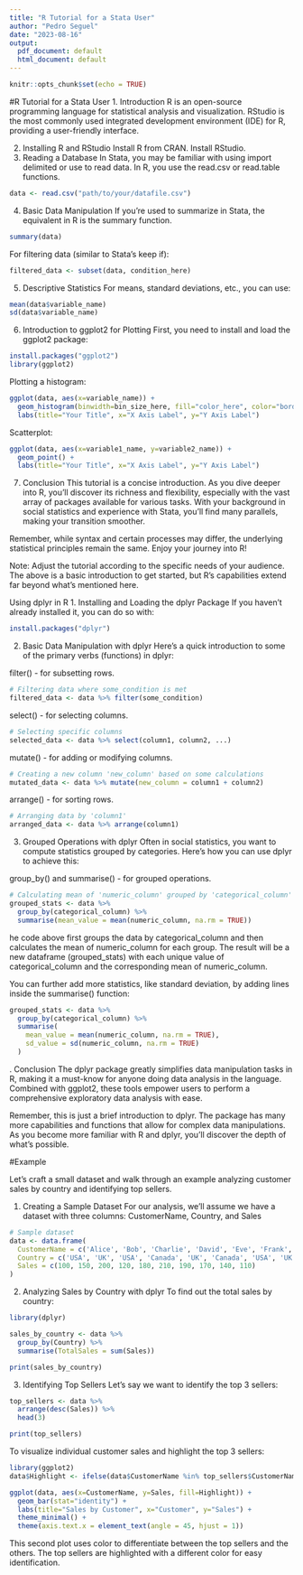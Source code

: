 ```yaml
---
title: "R Tutorial for a Stata User"
author: "Pedro Seguel"
date: "2023-08-16"
output:
  pdf_document: default
  html_document: default
---
```


```r
knitr::opts_chunk$set(echo = TRUE)
```


#R Tutorial for a Stata User
1. Introduction
R is an open-source programming language for statistical analysis and visualization. RStudio is the most commonly used integrated development environment (IDE) for R, providing a user-friendly interface.

2. Installing R and RStudio
Install R from CRAN.
Install RStudio.
3. Reading a Database
In Stata, you may be familiar with using import delimited or use to read data. In R, you use the read.csv or read.table functions.


```r
data <- read.csv("path/to/your/datafile.csv")
```

4. Basic Data Manipulation
If you're used to summarize in Stata, the equivalent in R is the summary function.




```r
summary(data)

```

For filtering data (similar to Stata's keep if):


```r
filtered_data <- subset(data, condition_here)

```

5. Descriptive Statistics
For means, standard deviations, etc., you can use:


```r
mean(data$variable_name)
sd(data$variable_name)

```

6. Introduction to ggplot2 for Plotting
First, you need to install and load the ggplot2 package:


```r
install.packages("ggplot2")
library(ggplot2)
```

Plotting a histogram:




```r
ggplot(data, aes(x=variable_name)) +
  geom_histogram(binwidth=bin_size_here, fill="color_here", color="border_color_here") +
  labs(title="Your Title", x="X Axis Label", y="Y Axis Label")

```

Scatterplot:




```r
ggplot(data, aes(x=variable1_name, y=variable2_name)) +
  geom_point() +
  labs(title="Your Title", x="X Axis Label", y="Y Axis Label")

```

7. Conclusion
This tutorial is a concise introduction. As you dive deeper into R, you'll discover its richness and flexibility, especially with the vast array of packages available for various tasks. With your background in social statistics and experience with Stata, you'll find many parallels, making your transition smoother.

Remember, while syntax and certain processes may differ, the underlying statistical principles remain the same. Enjoy your journey into R!

Note: Adjust the tutorial according to the specific needs of your audience. The above is a basic introduction to get started, but R's capabilities extend far beyond what's mentioned here.

Using dplyr in R
1. Installing and Loading the dplyr Package
If you haven't already installed it, you can do so with:


```r
install.packages("dplyr")

```

2. Basic Data Manipulation with dplyr
Here's a quick introduction to some of the primary verbs (functions) in dplyr:

filter() - for subsetting rows.


```r
# Filtering data where some_condition is met
filtered_data <- data %>% filter(some_condition)

```

select() - for selecting columns.




```r
# Selecting specific columns
selected_data <- data %>% select(column1, column2, ...)

```

mutate() - for adding or modifying columns.




```r
# Creating a new column 'new_column' based on some calculations
mutated_data <- data %>% mutate(new_column = column1 + column2)

```

arrange() - for sorting rows.




```r
# Arranging data by 'column1'
arranged_data <- data %>% arrange(column1)

```

3. Grouped Operations with dplyr
Often in social statistics, you want to compute statistics grouped by categories. Here's how you can use dplyr to achieve this:

group_by() and summarise() - for grouped operations.


```r
# Calculating mean of 'numeric_column' grouped by 'categorical_column'
grouped_stats <- data %>%
  group_by(categorical_column) %>%
  summarise(mean_value = mean(numeric_column, na.rm = TRUE))

```

he code above first groups the data by categorical_column and then calculates the mean of numeric_column for each group. The result will be a new dataframe (grouped_stats) with each unique value of categorical_column and the corresponding mean of numeric_column.

You can further add more statistics, like standard deviation, by adding lines inside the summarise() function:


```r
grouped_stats <- data %>%
  group_by(categorical_column) %>%
  summarise(
    mean_value = mean(numeric_column, na.rm = TRUE),
    sd_value = sd(numeric_column, na.rm = TRUE)
  )

```

. Conclusion
The dplyr package greatly simplifies data manipulation tasks in R, making it a must-know for anyone doing data analysis in the language. Combined with ggplot2, these tools empower users to perform a comprehensive exploratory data analysis with ease.

Remember, this is just a brief introduction to dplyr. The package has many more capabilities and functions that allow for complex data manipulations. As you become more familiar with R and dplyr, you'll discover the depth of what's possible.

#Example

Let's craft a small dataset and walk through an example analyzing customer sales by country and identifying top sellers.

1. Creating a Sample Dataset
For our analysis, we'll assume we have a dataset with three columns: CustomerName, Country, and Sales


```r
# Sample dataset
data <- data.frame(
  CustomerName = c('Alice', 'Bob', 'Charlie', 'David', 'Eve', 'Frank', 'Grace', 'Hannah', 'Ivan', 'Jack'),
  Country = c('USA', 'UK', 'USA', 'Canada', 'UK', 'Canada', 'USA', 'UK', 'Canada', 'USA'),
  Sales = c(100, 150, 200, 120, 180, 210, 190, 170, 140, 110)
)

```

2. Analyzing Sales by Country with dplyr
To find out the total sales by country:

```r
library(dplyr)

sales_by_country <- data %>%
  group_by(Country) %>%
  summarise(TotalSales = sum(Sales))

print(sales_by_country)

```




3. Identifying Top Sellers
Let's say we want to identify the top 3 sellers:




```r
top_sellers <- data %>%
  arrange(desc(Sales)) %>%
  head(3)

print(top_sellers)

```



To visualize individual customer sales and highlight the top 3 sellers:




```r
library(ggplot2)
data$Highlight <- ifelse(data$CustomerName %in% top_sellers$CustomerName, "Top Seller", "Others")

ggplot(data, aes(x=CustomerName, y=Sales, fill=Highlight)) +
  geom_bar(stat="identity") +
  labs(title="Sales by Customer", x="Customer", y="Sales") +
  theme_minimal() +
  theme(axis.text.x = element_text(angle = 45, hjust = 1))

```




This second plot uses color to differentiate between the top sellers and the others. The top sellers are highlighted with a different color for easy identification.
